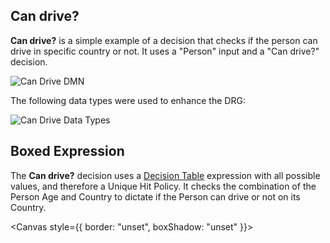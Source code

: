 
<Meta title="Use cases/Can drive?" />

## Can drive?

**Can drive?** is a simple example of a decision that checks if the person can drive in specific country
or not. It uses a "Person" input and a "Can drive?" decision.

<p>
  <img src={"/can-drive-dmn.png"} alt="Can Drive DMN" title="Can Drive DMN" />
</p>

The following data types were used to enhance the DRG:

<p>
  <img src={"/can-drive-data-types.png"} alt="Can Drive Data Types" title="Can Drive Data Types" />
</p>

## Boxed Expression

The **Can drive?** decision uses a [Decision Table](/docs/boxed-expressions-decision-table--overview) expression with all possible values, and therefore a Unique
Hit Policy. It checks the combination of the Person Age and Country to dictate if the Person can drive or
not on its Country.

<Canvas style={{ border: "unset", boxShadow: "unset" }}>
  <CanDrive />
</Canvas>
